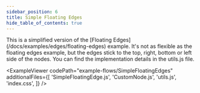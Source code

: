 ```yaml
---
sidebar_position: 6
title: Simple Floating Edges
hide_table_of_contents: true
---
```



<ExampleLayout>
This is a simplified version of the [Floating Edges](/docs/examples/edges/floating-edges) example. It's not as flexible as the floating edges example, but the edges stick to the top, right, bottom or left side of the nodes. You can find the implementation details in the utils.js file.

<ExampleViewer
  codePath="example-flows/SimpleFloatingEdges"
  additionalFiles={[
    'SimpleFloatingEdge.js',
    'CustomNode.js',
    'utils.js',
    'index.css',
  ]}
/>
</ExampleLayout>

